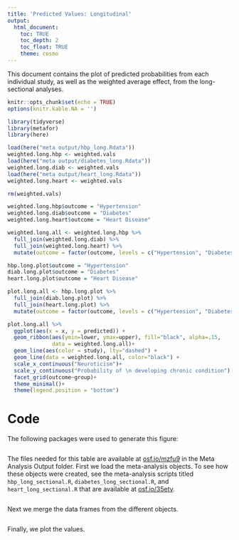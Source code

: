 ```yaml
---
title: 'Predicted Values: Longitudinal'
output: 
  html_document:
    toc: TRUE
    toc_depth: 2
    toc_float: TRUE
    theme: cosmo
---
```


This document contains the plot of predicted probabilities from each individual study, as well as the weighted average effect, from the long-sectional analyses.

```r
knitr::opts_chunk$set(echo = TRUE)
options(knitr.kable.NA = '')
```


```r
library(tidyverse)
library(metafor)
library(here)
```

```r
load(here("meta output/hbp_long.Rdata"))
weighted.long.hbp <- weighted.vals
load(here("meta output/diabetes_long.Rdata"))
weighted.long.diab <- weighted.vals
load(here("meta output/heart_long.Rdata"))
weighted.long.heart <- weighted.vals

rm(weighted.vals)
```


```r
weighted.long.hbp$outcome = "Hypertension"
weighted.long.diab$outcome = "Diabetes"
weighted.long.heart$outcome = "Heart Disease"

weighted.long.all <- weighted.long.hbp %>%
  full_join(weighted.long.diab) %>%
  full_join(weighted.long.heart) %>%
  mutate(outcome = factor(outcome, levels = c("Hypertension", "Diabetes", "Heart Disease")))

hbp.long.plot$outcome = "Hypertension"
diab.long.plot$outcome = "Diabetes"
heart.long.plot$outcome = "Heart Disease"

plot.long.all <- hbp.long.plot %>%
  full_join(diab.long.plot) %>%
  full_join(heart.long.plot) %>%
  mutate(outcome = factor(outcome, levels = c("Hypertension", "Diabetes", "Heart Disease")))
```

```r
plot.long.all %>%
  ggplot(aes(x = x, y = predicted)) +
  geom_ribbon(aes(ymin=lower, ymax=upper), fill="black", alpha=.15,
              data = weighted.long.all)+
  geom_line(aes(color = study), lty="dashed") +
  geom_line(data = weighted.long.all, color="black") +
  scale_x_continuous("Neuroticism")+
  scale_y_continuous("Probability of \n developing chronic condition") +
  facet_grid(outcome~group)+
  theme_minimal()+
  theme(legend.position = "bottom")
```

# Code

The following packages were used to generate this figure: 

```r
```

The files needed for this table are available at [osf.io/mzfu9](https://osf.io/mzfu9/) in the Meta Analysis Output folder.
First we load the meta-analysis objects. To see how these objects were created, see the meta-analysis scripts titled `hbp_long_sectional.R`, `diabetes_long_sectional.R`, and `heart_long_sectional.R` that are available at [osf.io/35etv](https://osf.io/35etv/).

```r
```

Next we merge the data frames from the different objects.

```r
```

Finally, we plot the values.

```r
```

